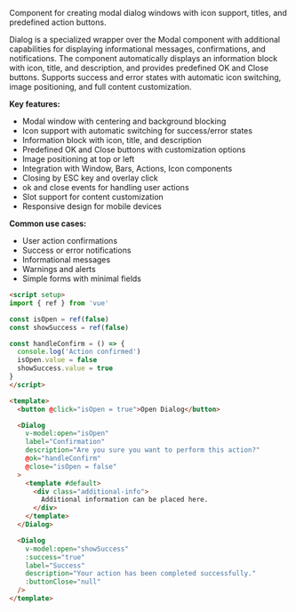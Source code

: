 Component for creating modal dialog windows with icon support, titles, and predefined action buttons.

Dialog is a specialized wrapper over the Modal component with additional capabilities for displaying informational messages, confirmations, and notifications. The component automatically displays an information block with icon, title, and description, and provides predefined OK and Close buttons. Supports success and error states with automatic icon switching, image positioning, and full content customization.

**Key features:**

- Modal window with centering and background blocking
- Icon support with automatic switching for success/error states
- Information block with icon, title, and description
- Predefined OK and Close buttons with customization options
- Image positioning at top or left
- Integration with Window, Bars, Actions, Icon components
- Closing by ESC key and overlay click
- ok and close events for handling user actions
- Slot support for content customization
- Responsive design for mobile devices

**Common use cases:**

- User action confirmations
- Success or error notifications
- Informational messages
- Warnings and alerts
- Simple forms with minimal fields

```html
<script setup>
import { ref } from 'vue'

const isOpen = ref(false)
const showSuccess = ref(false)

const handleConfirm = () => {
  console.log('Action confirmed')
  isOpen.value = false
  showSuccess.value = true
}
</script>

<template>
  <button @click="isOpen = true">Open Dialog</button>

  <Dialog
    v-model:open="isOpen"
    label="Confirmation"
    description="Are you sure you want to perform this action?"
    @ok="handleConfirm"
    @close="isOpen = false"
  >
    <template #default>
      <div class="additional-info">
        Additional information can be placed here.
      </div>
    </template>
  </Dialog>

  <Dialog
    v-model:open="showSuccess"
    :success="true"
    label="Success"
    description="Your action has been completed successfully."
    :buttonClose="null"
  />
</template>
```

